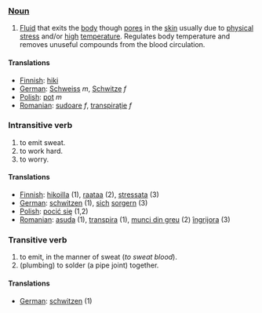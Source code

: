 === [[Noun]] ===
#[[Fluid]] that exits the [[body]] though [[pore]]s in the [[skin]] usually due to [[physical]] [[stress]] and/or [[high]] [[temperature]]. Regulates body temperature and removes unuseful compounds from the blood circulation.

====Translations====

*[[Finnish]]: [[hiki]]
*[[German]]: [[Schweiss]] ''m'', [[Schwitze]] ''f''
*[[Polish]]: [[pot]] ''m''
*[[Romanian]]: [[sudoare]] ''f'', [[transpiraţie]] ''f''
=== Intransitive verb ===

#to emit sweat.
#to work hard.
#to worry.

====Translations====

*[[Finnish]]: [[hikoilla]] (1), [[raataa]] (2), [[stressata]] (3)
*[[German]]: [[schwitzen]] (1), [[sich]] [[sorgern]] (3)
*[[Polish]]: [[pocić się]] (1,2)
*[[Romanian]]: [[asuda]] (1), [[transpira]] (1), [[munci din greu]] (2) [[îngrijora]] (3)
=== Transitive verb ===

#to emit, in the manner of sweat (''to sweat blood'').
#(plumbing) to solder (a pipe joint) together.

====Translations====

*[[German]]: [[schwitzen]] (1)
